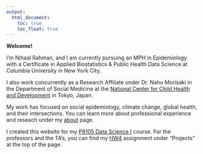 ```yaml
---
output: 
  html_document:
    toc: true
    toc_float: true
---
```


**Welcome!**

I'm Nihaal Rahman, and I am currently pursuing an MPH in Epidemiology with a Certificate in Applied Biostatistics & Public Health Data Science at Columbia University in New York City. 

I also work concurrently as a Research Affiliate under Dr. Naho Morisaki in the Department of Social Medicine at the [National Center for Child Health and Development](https://www.ncchd.go.jp/scholar/research/section/socialmed/index.html) in Tokyo, Japan. 

My work has focused on social epidemiology, climate change, global health, and their intersections. You can learn more about professional experience and reseach under my [about](about.html) page. 

I created this website for my [P8105 Data Science I](https://p8105.com/index.html) course. For the professors and the TA's, you can find my [HW4](hw4_dashboard.html) assignment under "Projects" at the top of the page. 



